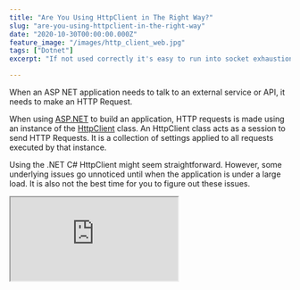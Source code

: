 ```yaml
---
title: "Are You Using HttpClient in The Right Way?"
slug: "are-you-using-httpclient-in-the-right-way"
date: "2020-10-30T00:00:00.000Z"
feature_image: "/images/http_client_web.jpg"
tags: ["Dotnet"]
excerpt: "If not used correctly it's easy to run into socket exhaustion and DNS related issues with HttpClient in .NET Core. Learn how to identify these issues and how to use HttpClient class in the right way."

---
```


When an ASP NET application needs to talk to an external service or API, it needs to make an HTTP Request.

When using [ASP.NET](http://asp.NET) to build an application, HTTP requests is made using an instance of the [HttpClient](https://docs.microsoft.com/en-us/dotnet/api/system.net.http.httpclient?view=netcore-3.1&WT.mc_id=AZ-MVP-5003875) class. An HttpClient class acts as a session to send HTTP Requests. It is a collection of settings applied to all requests executed by that instance.

Using the .NET C# HttpClient might seem straightforward. However, some underlying issues go unnoticed until when the application is under a large load. It is also not the best time for you to figure out these issues.

<div>
    <iframe src="https://www.youtube.com/embed/bAXZx0zOeCU" />
</div>

So let's spend some time now and understand the proper way to use HttpClient class and avoid running into issues with it for your application.

Common Issues When Using C# HttpClient
--------------------------------------

Before we go any further, let's first understand the common issues when using HttpClient and how to uncover them even when running on your local machine without any load.

Below I have a code sample used to talk to an external API, in this case, a [weather api](http://www.weatherapi.com/), to fetch weather details for a given city. The code instantiates a new instance of HttpClient, makes a GET request to the external API and returns the JSON response.

```csharp
using(var httpClient = new HttpClient())
{

```csharp
string APIURL = $"http://api.weatherapi.com/v1/current.json?key={API_KEY}&q={cityName}";
var response =  await httpClient.GetAsync(APIURL);
return await response.Content.ReadAsStringAsync();
```
}
```sql
    

It works fine; happy days. Let's move on to the next feature!

### Socket Exhaustion

But wait, let's take a second and fire up the command line. Let's see what's happening behind the scenes with the HttpClient and every execution of the above code.

We will use a popular command-line utility, [netstat](https://docs.microsoft.com/en-us/windows-server/administration/windows-commands/netstat), to look at the network statistics. It displays all active connections and details of it. Since we want to filter it down by the connections to the Weather API, let's filter it down using the API's IP address.

Running `ping api.weather.com` returns the IP address we want - `185.190.83.2`

Let’s use that to filter the records returned using the netstat command - `netstat -ano | findstr 185.190.83.2`

![Each request to the API opens a new socket and a connection to the external API. It leads to socket exhaustion problem.](/images/httpclient_socket_exhausition.jpg)

Every request to the API endpoint opens a new connection to the external API. As shown in the image above, you can see more network connections when running the `netstat` command after making requests to our API endpoint. Even after the HttpClient connection is disposed, it leaves the network connections in a TIME\_WAIT state.

_The TIME\_WAIT state means the connection is closed on one side (ours), but we''re still waiting to see if any additional packets come in because of a delay in the network connection._

These connections will eventually get closed after a timeout. However, as you can see, if there are many requests to the API, we can soon run of sockets to create (one per connection), and the application will throw an exception. The worst thing is such issues rarely happen in local development or testing unless you perform a load test on the application.

### DNS Changes Not Reflecting

If creating a new instance for every request is bad, the first solution that comes to our mind is the Singleton Pattern.

```csharp
private static HttpClient _httpClient;

public WeatherForecastController(ILogger<WeatherForecastController> logger)
{
    _logger = logger;

```
if(_httpClient == null)
    _httpClient =  new HttpClient();
```
}
```sql
    

We can create a new instance of HttpClient and not dispose of for the application lifetime. In this case, we reuse the HttpClient instance, and so only one connection is maintained. It works fine as long as there are no DNS or other network-level changes to the external API's connection. If it happens, we will have to restart our API application to create a new HttpClient instance.

You can [read more about these issues](https://docs.microsoft.com/en-us/dotnet/architecture/microservices/implement-resilient-applications/use-httpclientfactory-to-implement-resilient-http-requests#issues-with-the-original-httpclient-class-available-in-net-core) using the HttpClient class directly in the official Microsoft documentation.

[![](/images/asp_net_core_banner.png)](https://www.youtube.com/playlist?list=PL59L9XrzUa-nqfCHIKazYMFRKapPNI4sP)

Use IHttpClientFactory To Create HttpClient
-------------------------------------------

Now that we know the issues let’s see how to fix this. The simplest way is to inject the `IHttpClient Factory` and create a new HttpClient instance from it.

```csharp
private readonly IHttpClientFactory _httpClientFactory;
public WeatherForecastController(IHttpClientFactory httpClientFactory)
{
         _httpClientFactory = httpClientFactory;
}

[HttpGet]
public async Task<string> Get(string cityName)
{

```csharp
var httpClient = _httpClientFactory.CreateClient();
    string APIURL = $"http://api.weatherapi.com/v1/current.json?key={API_KEY}&q={cityName}";
    ...
```
}
```csharp
    

To enable Dependency Injection of the `IHttpClientFactory` instance we need to make sure to call `services.AddHttpClient()` method in `ConfigureServices` method of `Startup.cs`.

![Using IHttpClientFactory, even after making multiple calls, we see only one connection in the Established state when running netstat.](/images/httpclient_using_ihttpclientfactory.jpg)

Using the IHttpClientFactory [has several benefits](https://docs.microsoft.com/en-us/dotnet/architecture/microservices/implement-resilient-applications/use-httpclientfactory-to-implement-resilient-http-requests#benefits-of-using-ihttpclientfactory?WT.mc_id=AZ-MVP-5003875), including managing the lifetime of the network connections. Using the factory to create the client reuses connection from a connection pool, thereby not creating too many sockets. The connections are reused and automatically disposed to avoid DNS level issues.

If you are interested in learning more about how it works internally [checkout out this link here](https://docs.microsoft.com/en-us/dotnet/architecture/microservices/implement-resilient-applications/use-httpclientfactory-to-implement-resilient-http-requests#benefits-of-using-ihttpclientfactory?WT.mc_id=AZ-MVP-5003875).

### Consumption Patterns

There are different ways we can use IHttpClientFactory in our application code.

#### [Basic Usage](https://docs.microsoft.com/en-us/aspnet/core/fundamentals/http-requests?view=aspnetcore-3.1&WT.mc_id=AZ-MVP-5003875#basic-usage)

The above usage of IHttpClientFactory is referred to as **[Basic usage](https://docs.microsoft.com/en-us/aspnet/core/fundamentals/http-requests?view=aspnetcore-3.1&WT.mc_id=AZ-MVP-5003875#basic-usage)**, by directly injecting the factory instance into the Controller or class that requires an HttpClient instance. It works perfectly fine.

However, often when we need to make connections to external services, we also need a set of associated configuration details like URL, secret keys, special request headers, etc. While you can inject the configuration setting and other information into the Controller, the container soon starts violating the Single Responsibility Principle (SRP).

#### [Named Clients](https://docs.microsoft.com/en-us/aspnet/core/fundamentals/http-requests?view=aspnetcore-3.1&WT.mc_id=AZ-MVP-5003875#named-clients)

When using Named clients, the HttpClient instance configurations can be specified while registering the service with the Dependency Injection container. Instead of just calling the `services.AddHttpClient()` method in `Startup.cs,` we can add a client with a name and associated configuration.

Below we have a client with the name '_weather_,' and it also configures the BaseAddress to use for the client.

```csharp
services.AddHttpClient("weather", c =>
{

```
c.BaseAddress = new Uri("http://api.weatherapi.com/v1/current.json");
```
})
```csharp
    

In the Controller class, when we need to create a new HttpClient, we can use the name to create a specific client.

```csharp
var httpClient = _httpClientFactory.CreateClient("weather");
```csharp
    

#### [Typed clients](https://docs.microsoft.com/en-us/aspnet/core/fundamentals/http-requests?view=aspnetcore-3.1&WT.mc_id=AZ-MVP-5003875#typed-clients)

In the above code, we still need to hardcode the 'weather' string in the Controller and manually create a HttpClient ourselves.

To avoid calling the `CreateClient` method explicitly, we can use the Typed client pattern.

The external API calls are refactored into a separate class (`WeatherService`) for this pattern. This new class takes a dependency on the HttpClient directly, as shown below.

```csharp
public interface IWeatherService
{

```csharp
Task < string > Get(string cityName);
```
}

public class WeatherService: IWeatherService
{

```csharp
private HttpClient _httpClient;
```


```csharp
```csharp
public WeatherService(HttpClient httpClient)
{
    _httpClient = httpClient;
}
```


```
```csharp
public async Task < string > Get(string cityName)
{
    string APIURL = $ "?key={API_KEY}&q={cityName}";
    var response = await _httpClient.GetAsync(APIURL);
    return await response.Content.ReadAsStringAsync();
}
```
}
```csharp
    

When adding the new class, `WeatherService` to the Dependency Injection container, we can apply the relevant configuration, as shown below.

```csharp
services.AddHttpClient<IWeatherService,WeatherService>(c => {

```
c.BaseAddress = new Uri("http://api.weatherapi.com/v1/current.json");
```
})
```csharp
    

The Controller class can now use the `WeatherService` and call it to get back the relevant data, as shown below.

```csharp
public WeatherForecastController(IWeatherService weatherService)
{
    _weatherService = weatherService;
}

[HttpGet]
public async Task<string> Get(string cityName)
{

```csharp
return await _weatherService.Get(cityName);
```
}
```
    

By using IHttpClientFactory, we can solve all the initial issues that we saw with instantiating the HttpClient instance directly. After refactoring it to the Typed client consumption pattern, it is also well separated and easier to maintain. It drives us to write cleaner, loosely coupled code.

Are you using HttpClient the right way? Yes, you are now.

**References:**

```bash
*   [Make HTTP requests using IHttpClientFactory in ASP.NET Core](https://docs.microsoft.com/en-us/aspnet/core/fundamentals/http-requests?view=aspnetcore-3.1&WT.mc_id=AZ-MVP-5003875#named-clients)
*   [Use IHttpClientFactory to implement resilient HTTP requests](https://docs.microsoft.com/en-us/dotnet/architecture/microservices/implement-resilient-applications/use-httpclientfactory-to-implement-resilient-http-requests#how-to-use-typed-clients-with-ihttpclientfactory?WT.mc_id=AZ-MVP-5003875)
*   [You're using HttpClient wrong and it's destabilizing your software](https://aspnetmonsters.com/2016/08/2016-08-27-httpclientwrong/)
```